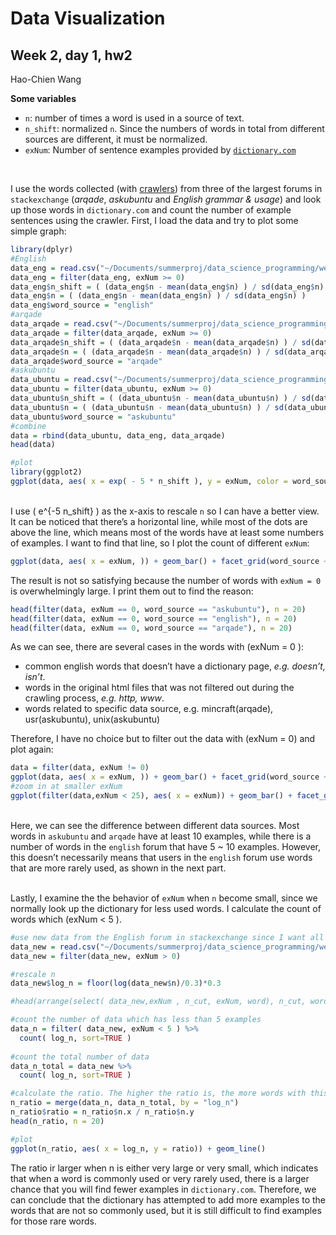 # Data Visualization
## Week 2, day 1, hw2

Hao-Chien Wang
<br>

**Some variables** <br>

- `n`: number of times a word is used in a source of text.
- `n_shift`: normalized `n`. Since the numbers of words in total from different sources are different, it must be normalized.
- `exNum`: Number of sentence examples provided by [`dictionary.com`](www.dictionary.com)

<br>

I use the words collected (with [crawlers](https://fhcwcsy.github.io/data_science_programming/week_1/day2/dictionary/dictionary_project.html)) from three of the largest forums in `stackexchange` (*arqade*, *askubuntu* and *English grammar & usage*) and look up those words in `dictionary.com` and count the number of example sentences using the crawler. First, I load the data and try to plot some simple graph:
```r
library(dplyr)
#English
data_eng = read.csv("~/Documents/summerproj/data_science_programming/week_1/day2/dictionary/dictionary_com_output_english_20000.csv", header = TRUE )
data_eng = filter(data_eng, exNum >= 0)
data_eng$n_shift = ( (data_eng$n - mean(data_eng$n) ) / sd(data_eng$n) ) * 0.2 + 1
data_eng$n = ( (data_eng$n - mean(data_eng$n) ) / sd(data_eng$n) )
data_eng$word_source = "english"
#arqade
data_arqade = read.csv("~/Documents/summerproj/data_science_programming/week_1/day2/dictionary/dictionary_com_output_gaming.csv", header = TRUE )
data_arqade = filter(data_arqade, exNum >= 0)
data_arqade$n_shift = ( (data_arqade$n - mean(data_arqade$n) ) / sd(data_arqade$n) ) * 0.2 + 1
data_arqade$n = ( (data_arqade$n - mean(data_arqade$n) ) / sd(data_arqade$n) )
data_arqade$word_source = "arqade"
#askubuntu
data_ubuntu = read.csv("~/Documents/summerproj/data_science_programming/week_1/day2/dictionary/dictionary_com_output_askubuntu.csv", header = TRUE )
data_ubuntu = filter(data_ubuntu, exNum >= 0)
data_ubuntu$n_shift = ( (data_ubuntu$n - mean(data_ubuntu$n) ) / sd(data_ubuntu$n) ) * 0.2 + 1
data_ubuntu$n = ( (data_ubuntu$n - mean(data_ubuntu$n) ) / sd(data_ubuntu$n) ) 
data_ubuntu$word_source = "askubuntu"
#combine
data = rbind(data_ubuntu, data_eng, data_arqade)
head(data)

#plot
library(ggplot2)
ggplot(data, aes( x = exp( - 5 * n_shift ), y = exNum, color = word_source)) + geom_point()
```
<br>
I use \( e^{-5 \times n\_shift} \) as the x-axis to rescale `n` so I can have a better view. It can be noticed that there's a horizontal line, while most of the dots are above the line, which means most of the words have at least some numbers of examples. I want to find that line, so I plot the count of different `exNum`:
```r
ggplot(data, aes( x = exNum, )) + geom_bar() + facet_grid(word_source ~ .)
```
The result is not so satisfying because the number of words with `exNum = 0` is overwhelmingly large. I print them out to find the reason:
```r
head(filter(data, exNum == 0, word_source == "askubuntu"), n = 20)
head(filter(data, exNum == 0, word_source == "english"), n = 20)
head(filter(data, exNum == 0, word_source == "arqade"), n = 20)
```
As we can see, there are several cases in the words with \(exNum = 0 \): <br>

- common english words that doesn't have a dictionary page, *e.g. doesn't, isn't*.
- words in the original html files that was not filtered out during the crawling process, *e.g. http, www*.
- words related to specific data source, e.g. mincraft(arqade), usr(askubuntu), unix(askubuntu)

Therefore, I have no choice but to filter out the data with \(exNum = 0\) and plot again:
```r
data = filter(data, exNum != 0)
ggplot(data, aes( x = exNum, )) + geom_bar() + facet_grid(word_source ~ .)
#zoom in at smaller exNum
ggplot(filter(data,exNum < 25), aes( x = exNum)) + geom_bar() + facet_grid(word_source ~ .)
```
<br>
Here, we can see the difference between different data sources. Most words in `askubuntu` and `arqade` have at least 10 examples, while there is a number of words in the `english` forum that have 5 ~ 10 examples. However, this doesn't necessarily means that users in the `english` forum use words that are more rarely used, as shown in the next part.
<br>

<br>
Lastly, I examine the the behavior of `exNum` when `n` become small, since we normally look up the dictionary for less used words. I calculate the count of words which \(exNum < 5 \).
```r
#use new data from the English forum in stackexchange since I want all n to be positive and unscaled again
data_new = read.csv("~/Documents/summerproj/data_science_programming/week_1/day2/dictionary/dictionary_com_output_english_20000.csv", header = TRUE )
data_new = filter(data_new, exNum > 0)

#rescale n 
data_new$log_n = floor(log(data_new$n)/0.3)*0.3

#head(arrange(select( data_new,exNum , n_cut, exNum, word), n_cut, word) , n = 100)

#count the number of data which has less than 5 examples
data_n = filter( data_new, exNum < 5 ) %>%
  count( log_n, sort=TRUE )
  
#count the total number of data
data_n_total = data_new %>%
  count( log_n, sort=TRUE )

#calculate the ratio. The higher the ratio is, the more words with this value of n have less than 5 examples
n_ratio = merge(data_n, data_n_total, by = "log_n")
n_ratio$ratio = n_ratio$n.x / n_ratio$n.y
head(n_ratio, n = 20)

#plot
ggplot(n_ratio, aes( x = log_n, y = ratio)) + geom_line() 
```

The ratio ir larger when n is either very large or very small, which indicates that when a word is commonly used or very rarely used, there is a larger chance that you will find fewer examples in `dictionary.com`. Therefore, we can conclude that the dictionary has attempted to add more examples to the words that are not so commonly used, but it is still difficult to find examples for those rare words. 